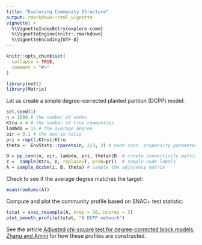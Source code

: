 ```yaml
---
title: "Exploring Community Structure"
output: rmarkdown::html_vignette
vignette: >
  %\VignetteIndexEntry{explore-comm}
  %\VignetteEngine{knitr::rmarkdown}
  %\VignetteEncoding{UTF-8}
---
```


```r
knitr::opts_chunk$set(
  collapse = TRUE,
  comment = "#>"
)
```

```r
library(nett)
library(Matrix)
```

Let us create a simple degree-corrected planted parition (DCPP) model:
```r
set.seed(1)
n = 1000 # the number of nodes
Ktru = 4 # the number of true communties
lambda = 15 # the average degree
oir = 0.1 # the out-in ratio
pri = rep(1,Ktru)/Ktru
theta <- EnvStats::rpareto(n, 2/3, 3) # node conn. propensity parameter

B = pp_conn(n, oir, lambda, pri, theta)$B  # create connectivity matrix
z =  sample(Ktru, n, replace=T, prob=pri)  # sample node labels
A = sample_dcsbm(z, B, theta) # sample the adjacency matrix
```
Check to see if the average degree matches the target:
```r
mean(rowSums(A))
```
Compute and plot the community profile based on SNAC+ test statistic:
```r
tstat = snac_resample(A, nrep = 10, ncores = 3)
plot_smooth_profile(tstat, "A DCPP network")
```

See the article [Adjusted chi-square test for degree-corrected block models, Zhang and Amini](https://arxiv.org/abs/2012.15047) for how these profiles are constructed.
